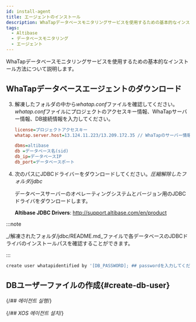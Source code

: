 ```yaml
---
id: install-agent
title: エージェントのインストール
description: WhaTapデータベースモニタリングサービスを使用するための基本的なインストール方法について説明します。
tags:
  - Altibase
  - データベースモニタリング
  - エージェント
---
```



WhaTapデータベースモニタリングサービスを使用するための基本的なインストール方法について説明します。


<Agentsignupguide />

<Youtube ko='e_UpCgapfQY' en='MIo3HRIOt8M' ja='MIo3HRIOt8M' />


<Createprojectv2 />


<Accesskey />

## WhaTapデータベースエージェントのダウンロード


<Dbinstallagentsteps />

3. 解凍したフォルダの中から*whatap.conf*ファイルを確認してください。*whatap.conf*ファイルにプロジェクトのアクセスキー情報、WhaTapサーバー情報、DB接続情報を入力してください。

   ```ini title='whatap.conf'
   license=プロジェクトアクセスキー
   whatap.server.host=13.124.11.223/13.209.172.35 // WhaTapのサーバー情報

   dbms=altibase
   db =データベース名(sid)
   db_ip=データベースIP
   db_port=データベースポート
   ```

4. 次のパスにJDBCドライバーをダウンロードしてください。_圧縮解除したフォルダ/jdbc_

   データベースサーバーのオペレーティングシステムとバージョン用のJDBCドライバをダウンロードします。

   **Altibase JDBC Drivers**: http://support.altibase.com/en/product

:::note

_/解凍されたフォルダ/jdbc/README.md_ファイルで各データベースのJDBCドライバのインストールパスを確認することができます。

:::


<Dbcreatemonitoringaccount />

```bash
create user whatapidentified by '[DB_PASSWORD]; ## passwordを入力してください。
```

## DBユーザーファイルの作成{#create-db-user}


<Dbcreatedbuserfile />

{/*## 에이전트 실행*/}

<Dbrunagent />

{/*## XOS 에이전트 설치*/}

<Dbinstallxosagent />
